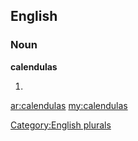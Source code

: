 ==English==

===Noun===
'''calendulas'''

# {{plural of|[[calendula]]}}

[[Category:English plurals]]

[[ar:calendulas]]
[[my:calendulas]]